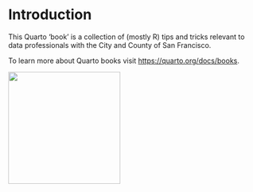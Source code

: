 # Introduction {.unnumbered}

This Quarto 'book' is a collection of (mostly R) tips and tricks relevant to data professionals with the City and County of San Francisco.  

To learn more about Quarto books visit <https://quarto.org/docs/books>.

![](assets/OEWD Circle Logo.png){fig-align="center" width="225"}
